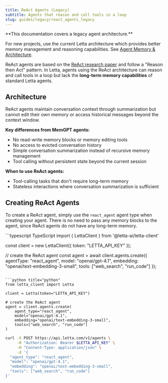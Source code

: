 ```yaml
---
title: ReAct Agents (Legacy)
subtitle: Agents that reason and call tools in a loop
slug: guides/legacy/react_agents_legacy
---
```


<Warning>
**This documentation covers a legacy agent architecture.**

For new projects, use the current Letta architecture which provides better memory management and reasoning capabilities. See [Agent Memory & Architecture](/guides/agents/architectures/memgpt).
</Warning>

ReAct agents are based on the [ReAct research paper](https://arxiv.org/abs/2210.03629) and follow a "Reason then Act" pattern. In Letta, agents using the ReAct architecture can reason and call tools in a loop but lack the **long-term memory capabilities** of standard Letta agents.

## Architecture

ReAct agents maintain conversation context through summarization but cannot edit their own memory or access historical messages beyond the context window.

**Key differences from MemGPT agents:**
* No read-write memory blocks or memory editing tools
* No access to evicted conversation history
* Simple conversation summarization instead of recursive memory management
* Tool calling without persistent state beyond the current session

**When to use ReAct agents:**
* Tool-calling tasks that don't require long-term memory
* Stateless interactions where conversation summarization is sufficient

## Creating ReAct Agents

To create a ReAct agent, simply use the `react_agent` agent type when creating your agent.
There is no need to pass any memory blocks to the agent, since ReAct agents do not have any long-term memory.

<CodeGroup>
```typescript TypeScript
import { LettaClient } from '@letta-ai/letta-client'

const client = new LettaClient({ token: "LETTA_API_KEY" });

// create the ReAct agent
const agent = await client.agents.create({
    agentType: "react_agent",
    model: "openai/gpt-4.1",
    embedding: "openai/text-embedding-3-small",
    tools: ["web_search", "run_code"]
});
```

```python title="python"
from letta_client import Letta

client = Letta(token="LETTA_API_KEY")

# create the ReAct agent
agent = client.agents.create(
    agent_type="react_agent",
    model="openai/gpt-4.1",
    embedding="openai/text-embedding-3-small",
    tools=["web_search", "run_code"]
)
```

```bash title="curl"
curl -X POST https://api.letta.com/v1/agents \
     -H "Authorization: Bearer $LETTA_API_KEY" \
     -H "Content-Type: application/json" \
     -d '{
  "agent_type": "react_agent",
  "model": "openai/gpt-4.1",
  "embedding": "openai/text-embedding-3-small",
  "tools": ["web_search", "run_code"]
}'
```
</CodeGroup>
